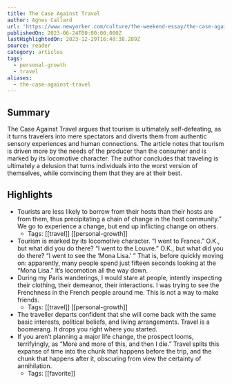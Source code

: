 ```yaml
---
title: The Case Against Travel
author: Agnes Callard
url: 'https://www.newyorker.com/culture/the-weekend-essay/the-case-against-travel'
publishedOn: 2023-06-24T00:00:00.000Z
lastHighlightedOn: 2023-12-29T16:48:38.289Z
source: reader
category: articles
tags:
  - personal-growth
  - travel
aliases:
  - the-case-against-travel
---
```

## Summary

The Case Against Travel argues that tourism is ultimately self-defeating, as it turns travelers into mere spectators and diverts them from authentic sensory experiences and human connections. The article notes that tourism is driven more by the needs of the producer than the consumer and is marked by its locomotive character. The author concludes that traveling is ultimately a delusion that turns individuals into the worst version of themselves, while convincing them that they are at their best.

## Highlights
- Tourists are less likely to borrow from their hosts than their hosts are from them, thus precipitating a chain of change in the host community.” We go to experience a change, but end up inflicting change on others.
    - Tags: [[travel]] [[personal-growth]] 
- Tourism is marked by its locomotive character. “I went to France.” O.K., but what did you do there? “I went to the Louvre.” O.K., but what did you do there? “I went to see the ‘Mona Lisa.’ ” That is, before quickly moving on: apparently, many people spend just fifteen seconds looking at the “Mona Lisa.” It’s locomotion all the way down.
- During my Paris wanderings, I would stare at people, intently inspecting their clothing, their demeanor, their interactions. I was trying to see the Frenchness in the French people around me. This is not a way to make friends.
    - Tags: [[travel]] [[personal-growth]] 
- The traveller departs confident that she will come back with the same basic interests, political beliefs, and living arrangements. Travel is a boomerang. It drops you right where you started.
- If you aren’t planning a major life change, the prospect looms, terrifyingly, as “More and more of this, and then I die.” Travel splits this expanse of time into the chunk that happens before the trip, and the chunk that happens after it, obscuring from view the certainty of annihilation.
    - Tags: [[favorite]]
